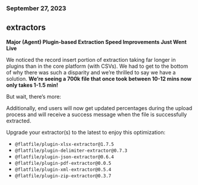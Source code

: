 ### September 27, 2023

## extractors

**Major (Agent) Plugin-based Extraction Speed Improvements Just Went Live**

We noticed the record insert portion of extraction taking far longer in plugins
than in the core platform (with CSVs). We had to get to the bottom of why there
was such a disparity and we’re thrilled to say we have a solution. **We’re
seeing a 700k file that once took between 10-12 mins now only takes 1-1.5 min!**

But wait, there’s more:

Additionally, end users will now get updated percentages during the upload
process and will receive a success message when the file is successfully
extracted.

Upgrade your extractor(s) to the latest to enjoy this optimization:

- `@flatfile/plugin-xlsx-extractor@1.7.5`
- `@flatfile/plugin-delimiter-extractor@0.7.3`
- `@flatfile/plugin-json-extractor@0.6.4`
- `@flatfile/plugin-pdf-extractor@0.0.5`
- `@flatfile/plugin-xml-extractor@0.5.4`
- `@flatfile/plugin-zip-extractor@0.3.7`
